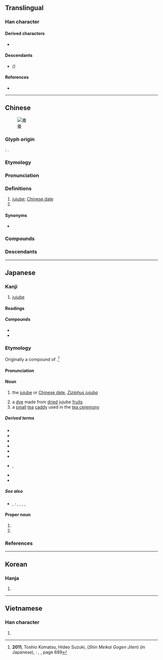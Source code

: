 {{also|枣}}
{{character info}}
==Translingual==

===Han character===
{{Han char|rn=75|rad=木|as=08|sn=12|four=50902|canj=DBDB,XDBDB|ids=⿱朿朿}}

====Derived characters====
* {{l|mul|[[𪦡]], [[𭫼]], [[𫓇]], [[𤒗]], [[𫼄]], [[𮐿]]}}

====Descendants====
* {{l|mul|[[枣]]}} ''({{w|simplified Chinese}})''

====References====
* {{Han ref|kx=0532.180|dkj=14937|dj=0920.240|hdz=21228.010|uh=68D7|ud=26839|bh=B4C7|bd=46279}}

----

==Chinese==
{{zh-forms|s=枣|alt=栆,𠂲-ancient,𠄬}}
{{zh-wp|zh|yue|cdo:Cō̤|wuu:枣}}
[[File:Azufaifas_fcm.jpg|thumb|棗]]

===Glyph origin===
{{Han etym}}
{{liushu|ic}}: {{zh-etym-double|朿|thorn}}.

===Etymology===
{{rfe|zh}}

===Pronunciation===
{{zh-pron
|m=zǎo,er=y
|m-s=zao3
|c=zou2
|c-t=dau2
|g=zau3
|h=pfs=chó;gd=zau3
|j=zau2
|mb=cǎu
|md=cō̤
|mn=ml,tp,kh,tn,tc,hc,lk,sx,yl,km,mg:chó/qz:chó͘
|mn_note=Quanzhou: chó - vernacular; chó͘ - literary
|mn-t=zo2
|w=2tsau
|x=zau3
|mc=y
|oc=y
|cat=n,pn
}}

===Definitions===
{{zh-hanzi}}

# [[jujube]]; [[Chinese date]]
# {{surname|zh}}

====Synonyms====
* {{s|jujube}}
{{zh-dial}}

===Compounds===
{{zh-der|紅棗|蜜棗|椰棗|囫圇吞棗|交梨火棗|嘎嘎棗兒|吃黑棗兒|棗子|梨棗|災梨禍棗|拔葵啖棗|棗椰子|禍棗災梨|棗糕|海棗|棗泥|棗騮|棗紅色|棗核臉|棗本|沙棗|金絲棗|羊棗|肉棗兒|酸棗子|黑棗|重棗|面如重棗|讓棗推梨|鶻崙吞棗|酸棗|棗店|棗陽|嫁棗|三更棗|乳棗|京棗|仙人棗|仙棗|仲思棗|千年棗|吃黑棗|咒棗|嗜棗|大棗|安期棗|巨棗|弱枝棗|推梨讓棗|撲棗|昌歜羊棗|枵棗|梬棗|棗下|棗仁|棗兒紅|棗呢|棗圃|棗圈|棗園|棗塔|棗實|棗徑|棗心筆|棗昏|棗木|棗林|棗栗|棗核|棗核筆|棗核釘|棗梨|棗椰|棗榛|棗槊|棗油|棗泥酥|棗瓜|棗穰金|棗節杖|棗糒|棗糗|棗紅|棗脩|棗脯|棗膏昏鈍|棗花|棗菜|棗華|棗蔬|棗行|棗貓|棗逕|棘棗|楓天棗地|樂毅棗|樂氏棗|橪棗|檽棗|波斯棗|渾掄吞棗|渾淪吞棗|火棗|焦棗|牙棗|猴棗|番棗|白棗|纓絡棗|羊棗昌歜|羊矢棗|肉棗|脯棗|膠棗|良棗|軟棗|金棗|鋟棗|靈棗|食棗約|馬棗|鬢棗|鹽官棗|龍棗|㮕棗|棗莊|棗樹}}

===Descendants===
{{CJKV||||táo}}

{{zh-cat|Advanced|Buckthorn family plants|Fruits}}

----

==Japanese==

===Kanji===
{{ja-kanji|grade=|rs=木08}}
# [[jujube]]

====Readings====
{{ja-readings
|goon=そう<さう
|kanon=そう<さう
|kun=なつめ-
}}

====Compounds====
* {{ja-r|酸棗|さんそう}}
* {{ja-r|大棗|たいそう}}

===Etymology===
<div style="float:right;">
{{wp|lang=ja|ナツメ}}
{{wp|Jujube}}
</div>
{{ja-kanjitab|なつめ|yomi=kun}}

Originally a compound of {{compound|ja|sort=なつめ|夏|tr1=natsu|t1=[[summer]]|芽|tr2=me|t2=[[bud]], [[sprout]]|nocat=1}}.<ref>'''2011''', Toshio Komatsu, Hideo Suzuki, {{lang|ja|新明解語源辞典}} (''Shin Meikai Gogen Jiten'') (in Japanese), {{w|Tokyo|Tōkyō}}: {{w|Sanseidō}}, {{ISBN|978-4-385-13990-6}}, page 689</ref>

====Pronunciation====
{{ja-pron|y=k|なつめ|acc=0|acc_ref=DJR}}

====Noun====
{{ja-noun|なつめ|ナツメ}}

# the [[jujube]] or [[Chinese date]], ''[[Ziziphus jujuba]]''
#: {{hyper|ja|黒梅擬|tr=kuroumemodoki}}
# a [[dye]] made from [[dry|dried]] jujube [[fruit]]s
# a [[small]] [[tea]] [[caddy]] used in the [[tea ceremony]]

=====Derived terms=====
{{der-top}}
* {{ja-r|棗%貝|ナツメ%ガイ}}
* {{ja-r|棗%形 手水%鉢|なつめ%-がた ちょうず%ばち}}
* {{ja-r|棗%玉|^なつめ%だま}}
* {{ja-r|棗 椰%子|ナツメ ヤ%シ|[[date palm]]|pos={{taxlink|Phoenix dactylifera​|species|ver=180130}}}}
* {{ja-r|唐%棗|から%-なつめ}}
* {{ja-r|小%棗|こ%なつめ}}
* {{ja-r|核太 棗|サネブト ナツメ|rom=-}}, {{ja-r|酸 棗|サネブト ナツメ}}
* {{ja-r|浜 棗|ハマ ナツメ}}
* {{ja-r|平 棗|ひら なつめ}}
{{der-bottom}}

=====See also=====
* {{ja-r|五果|ごか|rom=-}}, {{ja-r|五菓|ごか|[[five]] [[fruit]]s}}: {{ja-r|桃|もも|[[peach]]}}, {{ja-r|李|すもも|{{vern|Prunus salicina|Japanese plum}}}}, {{ja-r|杏|あんず|[[apricot]]}}, {{ja-r|棗|なつめ|'''jujube'''}}, {{ja-r|栗|くり|{{vern|Japanese chestnut}}}}

====Proper noun====
{{ja-pos|proper|なつめ}}

# {{given name|ja|female|sort=なつめ}}
# {{surname|ja|sort=なつめ}}

===References===
<references/>

----

==Korean==

===Hanja===
{{ko-hanja|hangeul=조|eumhun=|rv=jo|mr=cho|y=co}}

# {{rfdef|ko|sort=木08}}

----

==Vietnamese==

===Han character===
{{vi-readings|reading=táo, táu, tảo|rs=木08}}

# {{rfdef|vi|sort=木08}}